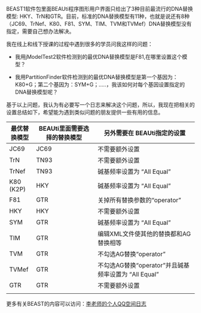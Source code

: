 BEAST1软件包里面BEAUti程序图形用户界面只给出了3种目前最流行的DNA替换模型: HKY、TrN和GTR。目前，标准的DNA替换模型有11种，也就是说还有8种（JC69、TrNef、K80、F81、SYM、TIM、TVM和TVMef）DNA替换模型没有指定，需要自己想办法解决。

我在线上和线下授课的过程中遇到很多的学员问我这样的问题：

* 我用jModelTest2软件检测到的最优DNA替换模型是F81,在哪里设置这个模型？

* 我用PartitionFinder软件检测到的最优DNA替换模型是第一个基因为：K80+G；第二个基因为：SYM+G；.....，我该如何对每个基因设置指定的DNA替换模型呢？

基于以上问题，我认为有必要写一个日志来解决这个问题，所以，我现在把相关的设置总结如下，希望能为遇到类似问题的朋友提供一些有用的信息。
		
最优替换模型	 |   BEAUti里面需要选择的替换模型	  |  另外需要在 BEAUti指定的设置
---------------|----------------------------------|-------------------------------------------------------
JC69	         |   JC69	                          |  不需要额外设置
TrN	           |   TN93	                          |  不需要额外设置
TrNef	         |   TN93	                          |  碱基频率设置为 “All Equal”
K80 (K2P)	     |   HKY	                          |  碱基频率设置为 “All Equal”
F81	           |   GTR	                          |  关掉所有替换参数的“operator”
HKY	           |   HKY	                          |  不需要额外设置
SYM	           |   GTR	                          |  碱基频率设置为 “All Equal”
TIM	           |   GTR	                          |  编辑XML文件使其他的替换都和AG替换相等
TVM	           |   GTR	                          |  不勾选AG替换“operator”
TVMef	         |   GTR	                          |  不勾选AG替换“operator”并且碱基频率设置为 “All Equal”
GTR	           |   GTR	                          |  不需要额外设置
               |                                  |                                                     |
               
               
更多有关BEAST的内容可以访问：[李老师的个人QQ空间日志](https://user.qzone.qq.com/2049968646/main) 
